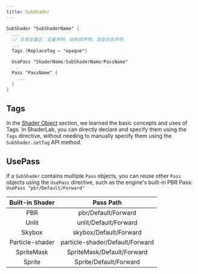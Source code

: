 ```yaml
---
title: SubShader
---
```


```glsl
SubShader "SubShaderName" {
  ...
  // 全局变量区：变量声明，结构体声明，渲染状态声明
  ...
  Tags {ReplaceTag = "opaque"}

  UsePass "ShaderName/SubShaderName/PassName"

  Pass "PassName" {
    ...
  }
}
```

## Tags

In the [Shader Object](/en/docs/graphics/shader/class/) section, we learned the basic concepts and uses of Tags. In ShaderLab, you can directly declare and specify them using the `Tags` directive, without needing to manually specify them using the `SubShader.setTag` API method.


## UsePass

  If a `SubShader` contains multiple `Pass` objects, you can reuse other `Pass` objects using the `UsePass` directive, such as the engine's built-in PBR Pass: `UsePass "pbr/Default/Forward"`

  |   Built-in Shader   |            Pass Path            |
  | :-----------------: | :-----------------------------: |
  |         PBR         |       pbr/Default/Forward       |
  |        Unlit        |      unlit/Default/Forward      |
  |       Skybox        |     skybox/Default/Forward      |
  |   Particle-shader   | particle-shader/Default/Forward |
  |     SpriteMask      |   SpriteMask/Default/Forward    |
  |       Sprite        |     Sprite/Default/Forward      |


